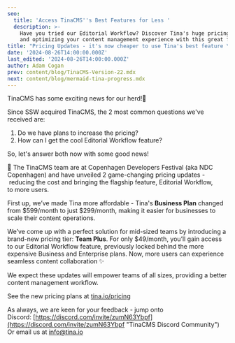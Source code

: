 ```yaml
---
seo:
  title: 'Access TinaCMS''s Best Features for Less '
  description: >-
    Have you tried our Editorial Workflow? Discover Tina's huge pricing update
    and optimizing your content management experience with this great feature
title: "Pricing Updates - it's now cheaper to use Tina's best feature \U0001F451"
date: '2024-08-26T14:00:00.000Z'
last_edited: '2024-08-26T14:00:00.000Z'
author: Adam Cogan
prev: content/blog/TinaCMS-Version-22.mdx
next: content/blog/mermaid-tina-progress.mdx
---
```


<Youtube embedSrc="https://www.youtube.com/embed/RcR284ieUj0" />

TinaCMS has some exciting news for our herd!🦙

Since SSW acquired TinaCMS, the 2 most common questions we've received are:

1. Do we have plans to increase the pricing?
2. How can I get the cool Editorial Workflow feature?

So, let's answer both now with some good news!  

🎉 The TinaCMS team are at Copenhagen Developers Festival (aka NDC Copenhagen) and have unveiled 2 game-changing pricing updates - reducing the cost and bringing the flagship feature, Editorial Workflow, to more users.

First up, we’ve made Tina more affordable - Tina's **Business Plan** changed from $599/month to just $299/month, making it easier for businesses to scale their content operations.

We’ve come up with a perfect solution for mid-sized teams by introducing a brand-new pricing tier: **Team Plus**.
For only $49/month, you’ll gain access to our Editorial Workflow feature, previously locked behind the more expensive Business and Enterprise plans.
Now, more users can experience seamless content collaboration ✨

We expect these updates will empower teams of all sizes, providing a better content management workflow.

See the new pricing plans at [tina.io/pricing](https://tina.io/pricing/ "TinaCMS Pricing")

As always, we are keen for your feedback - jump onto Discord: [https://discord.com/invite/zumN63Ybpf](https://discord.com/invite/zumN63Ybpf "TinaCMS Discord Community")
Or email us at [info@tina.io](mailto\:info@tina.io)
